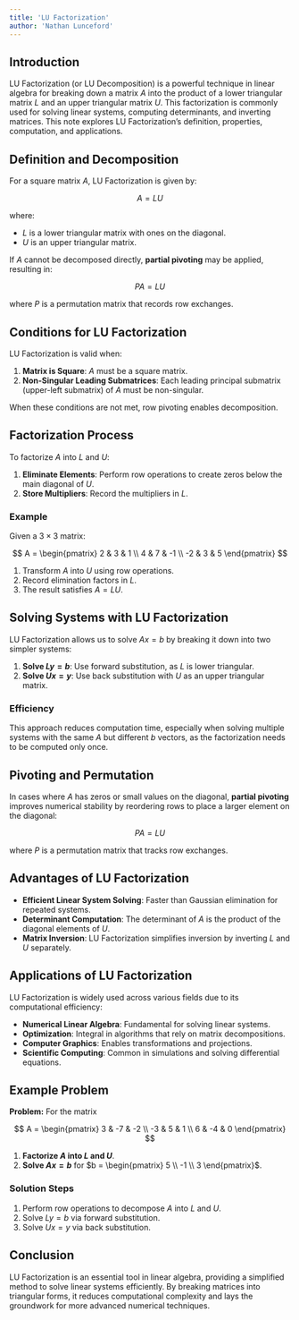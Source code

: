 ```yaml
---
title: 'LU Factorization'
author: 'Nathan Lunceford'
---
```


## Introduction

LU Factorization (or LU Decomposition) is a powerful technique in linear algebra for breaking down a matrix $A$ into the product of a lower triangular matrix $L$ and an upper triangular matrix $U$. This factorization is commonly used for solving linear systems, computing determinants, and inverting matrices. This note explores LU Factorization's definition, properties, computation, and applications.

## Definition and Decomposition

For a square matrix $A$, LU Factorization is given by:

$$
A = LU
$$

where:

- $L$ is a lower triangular matrix with ones on the diagonal.
- $U$ is an upper triangular matrix.

If $A$ cannot be decomposed directly, **partial pivoting** may be applied, resulting in:

$$
PA = LU
$$

where $P$ is a permutation matrix that records row exchanges.

## Conditions for LU Factorization

LU Factorization is valid when:

1. **Matrix is Square**: $A$ must be a square matrix.
2. **Non-Singular Leading Submatrices**: Each leading principal submatrix (upper-left submatrix) of $A$ must be non-singular.

When these conditions are not met, row pivoting enables decomposition.

## Factorization Process

To factorize $A$ into $L$ and $U$:

1. **Eliminate Elements**: Perform row operations to create zeros below the main diagonal of $U$.
2. **Store Multipliers**: Record the multipliers in $L$.

### Example

Given a $3 \times 3$ matrix:

$$
A = \begin{pmatrix} 2 & 3 & 1 \\ 4 & 7 & -1 \\ -2 & 3 & 5 \end{pmatrix}
$$

1. Transform $A$ into $U$ using row operations.
2. Record elimination factors in $L$.
3. The result satisfies $A = LU$.

## Solving Systems with LU Factorization

LU Factorization allows us to solve $Ax = b$ by breaking it down into two simpler systems:

1. **Solve $Ly = b$**: Use forward substitution, as $L$ is lower triangular.
2. **Solve $Ux = y$**: Use back substitution with $U$ as an upper triangular matrix.

### Efficiency

This approach reduces computation time, especially when solving multiple systems with the same $A$ but different $b$ vectors, as the factorization needs to be computed only once.

## Pivoting and Permutation

In cases where $A$ has zeros or small values on the diagonal, **partial pivoting** improves numerical stability by reordering rows to place a larger element on the diagonal:

$$
PA = LU
$$

where $P$ is a permutation matrix that tracks row exchanges.

## Advantages of LU Factorization

- **Efficient Linear System Solving**: Faster than Gaussian elimination for repeated systems.
- **Determinant Computation**: The determinant of $A$ is the product of the diagonal elements of $U$.
- **Matrix Inversion**: LU Factorization simplifies inversion by inverting $L$ and $U$ separately.

## Applications of LU Factorization

LU Factorization is widely used across various fields due to its computational efficiency:

- **Numerical Linear Algebra**: Fundamental for solving linear systems.
- **Optimization**: Integral in algorithms that rely on matrix decompositions.
- **Computer Graphics**: Enables transformations and projections.
- **Scientific Computing**: Common in simulations and solving differential equations.

## Example Problem

**Problem:** For the matrix

$$
A = \begin{pmatrix} 3 & -7 & -2 \\ -3 & 5 & 1 \\ 6 & -4 & 0 \end{pmatrix}
$$

1. **Factorize $A$ into $L$ and $U$**.
2. **Solve $Ax = b$** for $b = \begin{pmatrix} 5 \\ -1 \\ 3 \end{pmatrix}$.

### Solution Steps

1. Perform row operations to decompose $A$ into $L$ and $U$.
2. Solve $Ly = b$ via forward substitution.
3. Solve $Ux = y$ via back substitution.

## Conclusion

LU Factorization is an essential tool in linear algebra, providing a simplified method to solve linear systems efficiently. By breaking matrices into triangular forms, it reduces computational complexity and lays the groundwork for more advanced numerical techniques.
